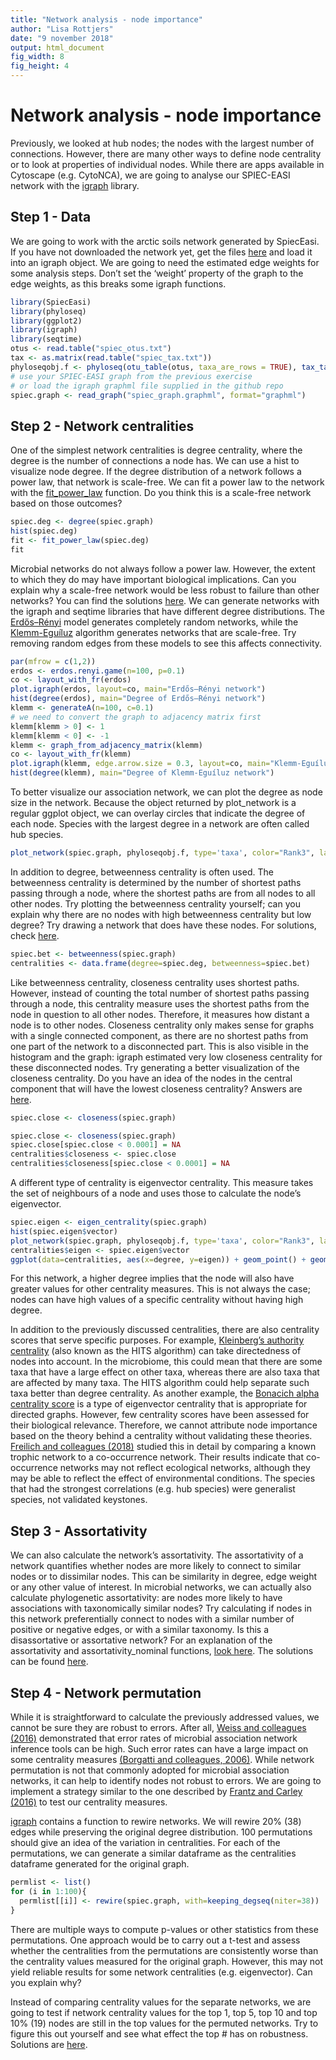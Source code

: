```yaml
---
title: "Network analysis - node importance"
author: "Lisa Rottjers"
date: "9 november 2018"
output: html_document
fig_width: 8
fig_height: 4
---
```


# Network analysis - node importance

Previously, we looked at hub nodes; the nodes with the largest number of connections. However, there are many other ways to define node centrality or to look at properties of individual nodes. While there are apps available in Cytoscape (e.g. CytoNCA), we are going to analyse our SPIEC-EASI network with the [igraph](http://igraph.org/) library.

## Step 1 - Data

We are going to work with the arctic soils network generated by SpiecEasi. If you have not downloaded the network yet, get the files [here](https://github.com/ramellose/networktutorials/tree/master/Workshop%20network%20analysis%202019) and load it into an igraph object. We are going to need the estimated edge weights for some analysis steps. Don't set the 'weight' property of the graph to the edge weights, as this breaks some igraph functions. 

```r
library(SpiecEasi)
library(phyloseq)
library(ggplot2)
library(igraph)
library(seqtime)
otus <- read.table("spiec_otus.txt")
tax <- as.matrix(read.table("spiec_tax.txt"))
phyloseqobj.f <- phyloseq(otu_table(otus, taxa_are_rows = TRUE), tax_table(tax))
# use your SPIEC-EASI graph from the previous exercise
# or load the igraph graphml file supplied in the github repo
spiec.graph <- read_graph("spiec_graph.graphml", format="graphml")

```


## Step 2 - Network centralities

One of the simplest network centralities is degree centrality, where the degree is the number of connections a node has. We can use a hist to visualize node degree. If the degree distribution of a network follows a power law, that network is scale-free. We can fit a power law to the network with the [fit_power_law](https://www.rdocumentation.org/packages/igraph/versions/1.2.2/topics/fit_power_law) function. Do you think this is a scale-free network based on those outcomes? 

```r
spiec.deg <- degree(spiec.graph)
hist(spiec.deg)
fit <- fit_power_law(spiec.deg)
fit
```

Microbial networks do not always follow a power law. However, the extent to which they do may have important biological implications. Can you explain why a scale-free network would be less robust to failure than other networks? You can find the solutions [here](https://ramellose.github.io/networktutorials/workshop_MDA_answers.html#powerlaw).
We can generate networks with the igraph and seqtime libraries that have different degree distributions. The [Erdős–Rényi](https://igraph.org/r/doc/erdos.renyi.game.html) model generates completely random networks, while the [Klemm-Eguíluz](http://hallucigenia-sparsa.github.io/seqtime/reference/generateA.html) algorithm generates networks that are scale-free. Try removing random edges from these models to see this affects connectivity. 

```r
par(mfrow = c(1,2))
erdos <- erdos.renyi.game(n=100, p=0.1)
co <- layout_with_fr(erdos)
plot.igraph(erdos, layout=co, main="Erdős–Rényi network")
hist(degree(erdos), main="Degree of Erdős–Rényi network")
klemm <- generateA(n=100, c=0.1)
# we need to convert the graph to adjacency matrix first
klemm[klemm > 0] <- 1
klemm[klemm < 0] <- -1
klemm <- graph_from_adjacency_matrix(klemm)
co <- layout_with_fr(klemm)
plot.igraph(klemm, edge.arrow.size = 0.3, layout=co, main="Klemm-Eguíluz network")
hist(degree(klemm), main="Degree of Klemm-Eguíluz network")
```

To better visualize our association network, we can plot the degree as node size in the network. Because the object returned by plot_network is a regular ggplot object, we can overlay circles that indicate the degree of each node. Species with the largest degree in a network are often called hub species.

```r
plot_network(spiec.graph, phyloseqobj.f, type='taxa', color="Rank3", label=NULL) + geom_point(aes(size=spiec.deg), colour='deepskyblue4', shape=1)
```

In addition to degree, betweenness centrality is often used. The betweenness centrality is determined by the number of shortest paths passing through a node, where the shortest paths are from all nodes to all other nodes.  Try plotting the betweenness centrality yourself; can you explain why there are no nodes with high betweenness centrality but low degree? Try drawing a network that does have these nodes. For solutions, check [here](https://ramellose.github.io/networktutorials/workshop_MDA_answers.html#betweenness).

```r
spiec.bet <- betweenness(spiec.graph)
centralities <- data.frame(degree=spiec.deg, betweenness=spiec.bet)
```

Like betweenness centrality, closeness centrality uses shortest paths. However, instead of counting the total number of shortest paths passing through a node, this centrality measure uses the shortest paths from the node in question to all other nodes. Therefore, it measures how distant a node is to other nodes. Closeness centrality only makes sense for graphs with a single connected component, as there are no shortest paths from one part of the network to a disconnected part. This is also visible in the histogram and the graph: igraph estimated very low closeness centrality for these disconnected nodes. Try generating a better visualization of the closeness centrality. Do you have an idea of the nodes in the central component that will have the lowest closeness centrality? Answers are [here](https://ramellose.github.io/networktutorials/workshop_MDA_answers.html#closeness).

```r
spiec.close <- closeness(spiec.graph)
```

```r
spiec.close <- closeness(spiec.graph)
spiec.close[spiec.close < 0.0001] = NA
centralities$closeness <- spiec.close
centralities$closeness[spiec.close < 0.0001] = NA
```
A different type of centrality is eigenvector centrality. This measure takes the set of neighbours of a node and uses those to calculate the node's eigenvector. 

```r
spiec.eigen <- eigen_centrality(spiec.graph)
hist(spiec.eigen$vector)
plot_network(spiec.graph, phyloseqobj.f, type='taxa', color="Rank3", label=NULL) + geom_point(aes(size=spiec.eigen$vector), colour='deepskyblue4', shape=1)
centralities$eigen <- spiec.eigen$vector
ggplot(data=centralities, aes(x=degree, y=eigen)) + geom_point() + geom_smooth(method='auto')
```

For this network, a higher degree implies that the node will also have greater values for other centrality measures. This is not always the case; nodes can have high values of a specific centrality without having high degree. 

In addition to the previously discussed centralities, there are also centrality scores that serve specific purposes. For example, [Kleinberg's authority centrality](https://igraph.org/r/doc/authority_score.html) (also known as the HITS algorithm) can take directedness of nodes into account. In the microbiome, this could mean that there are some taxa that have a large effect on other taxa, whereas there are also taxa that are affected by many taxa. The HITS algorithm could help separate such taxa better than degree centrality. As another example, the [Bonacich alpha centrality score](https://igraph.org/r/doc/alpha_centrality.html) is a type of eigenvector centrality that is appropriate for directed graphs. 
However, few centrality scores have been assessed for their biological relevance. Therefore, we cannot attribute node importance based on the theory behind a centrality without validating these theories. [Freilich and colleagues (2018)](https://esajournals.onlinelibrary.wiley.com/doi/full/10.1002/ecy.2142) studied this in detail by comparing a known trophic network to a co-occurrence network. Their results indicate that co-occurrence networks may not reflect ecological networks, although they may be able to reflect the effect of environmental conditions. The species that had the strongest correlations (e.g. hub species) were generalist species, not validated keystones.

## Step 3 - Assortativity 

We can also calculate the network's assortativity. The assortativity of a network quantifies whether nodes are more likely to connect to similar nodes or to dissimilar nodes. This can be similarity in degree, edge weight or any other value of interest. In microbial networks, we can actually also calculate phylogenetic assortativity: are nodes more likely to have associations with taxonomically similar nodes? Try calculating if nodes in this network preferentially connect to nodes with a similar number of positive or negative edges, or with a similar taxonomy. Is this a disassortative or assortative network? For an explanation of the assortativity and assortativity_nominal functions, [look here](https://igraph.org/r/doc/assortativity.html). The solutions can be found [here](https://ramellose.github.io/networktutorials/workshop_MDA_answers.html#assortativity).

## Step 4 - Network permutation

While it is straightforward to calculate the previously addressed values, we cannot be sure they are robust to errors. After all, [Weiss and colleagues (2016)](https://www.nature.com/articles/ismej2015235) demonstrated that error rates of microbial association network inference tools can be high. Such error rates can have a large impact on some centrality measures [(Borgatti and colleagues, 2006)](https://www.sciencedirect.com/science/article/pii/S0378873305000353). While network permutation is not that commonly adopted for microbial association networks, it can help to identify nodes not robust to errors. We are going to implement a strategy similar to the one described by [Frantz and Carley (2016)](https://link.springer.com/article/10.1007/s10588-016-9229-x) to test our centrality measures. 

[igraph](https://igraph.org/r/doc/rewire.html) contains a function to rewire networks. We will rewire 20% (38) edges while preserving the original degree distribution. 100 permutations should give an idea of the variation in centralities. For each of the permutations, we can generate a similar dataframe as the centralities dataframe generated for the original graph. 

```r
permlist <- list()
for (i in 1:100){
  permlist[[i]] <- rewire(spiec.graph, with=keeping_degseq(niter=38))
}
```

There are multiple ways to compute p-values or other statistics from these permutations. One approach would be to carry out a t-test and assess whether the centralities from the permutations are consistently worse than the centrality values measured for the original graph. However, this may not yield reliable results for some network centralities (e.g. eigenvector). Can you explain why? 

Instead of comparing centrality values for the separate networks, we are going to test if network centrality values for the top 1, top 5, top 10 and top 10% (19) nodes are still in the top values for the permuted networks. Try to figure this out yourself and see what effect the top # has on robustness. Solutions are [here](https://ramellose.github.io/networktutorials/workshop_MDA_answers.html#permutations).
